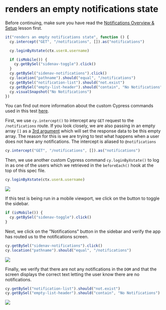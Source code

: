 # renders an empty notifications state

Before continuing, make sure you have read the [Notifications Overview & Setup](Notifications%20Overview%20&%20Setup%206a27a2d9b5434a229982931bf0821066.md) lesson first.

```js
it("renders an empty notifications state", function () {
  cy.intercept("GET", "/notifications", []).as("notifications")

  cy.loginByXstate(ctx.userA.username)

  if (isMobile()) {
    cy.getBySel("sidenav-toggle").click()
  }
  cy.getBySel("sidenav-notifications").click()
  cy.location("pathname").should("equal", "/notifications")
  cy.getBySel("notification-list").should("not.exist")
  cy.getBySel("empty-list-header").should("contain", "No Notifications")
  cy.visualSnapshot("No Notifications")
})
```

You can find out more information about the custom Cypress commands used in this test [here](https://www.notion.so/RWA-Custom-Cypress-Commands-Tasks-Functions-5efc9089b2184a22910b5532796a65dd).

First, we use `cy.intercept()` to intercept any `GET` request to the `/notifications` route. If you look closely, we are also passing in an empty array `[]` as a [3rd argument](https://docs.cypress.io/api/commands/intercept#Arguments) which will set the response data to be this empty array. The reason for this is we are trying to test what happens when a user does not have any notifications. The intercept is aliased to `@notifications`

```js
cy.intercept("GET", "/notifications", []).as("notifications")
```

Then, we use another custom Cypress command `cy.loginByXstate()` to log in as one of the users which we retrieved in the `beforeEach()` hook at the top of this spec file.

```js
cy.loginByXstate(ctx.userA.username)
```

![](/images/real-world-examples/notifications/renders-an-empty-notifications-state/Screen_Shot_2021-09-16_at_9.09.45_AM.png)

If this test is being run in a mobile viewport, we click on the button to toggle the sidebar.

```js
if (isMobile()) {
  cy.getBySel("sidenav-toggle").click()
}
```

Next, we click on the "Notifications" button in the sidebar and verify the app has routed us to the notifications screen.

```js
cy.getBySel("sidenav-notifications").click()
cy.location("pathname").should("equal", "/notifications")
```

![](/images/real-world-examples/notifications/renders-an-empty-notifications-state/Screen_Shot_2021-09-16_at_9.10.15_AM.png)

Finally, we verify that there are not any notifications in the `DOM` and that the screen displays the correct text letting the user know there are no notifications.

```js
cy.getBySel("notification-list").should("not.exist")
cy.getBySel("empty-list-header").should("contain", "No Notifications")
```

![](/images/real-world-examples/notifications/renders-an-empty-notifications-state/Screen_Shot_2021-09-16_at_9.10.31_AM.png)
